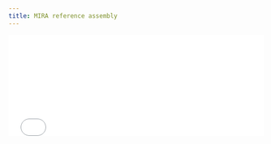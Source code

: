 ```yaml
---
title: MIRA reference assembly
---
```


<iframe src="note.html" width="100%" height="200px" id="iframe1" marginheight="0" frameborder="0" onLoad="autoResize('iframe1');"></iframe>

